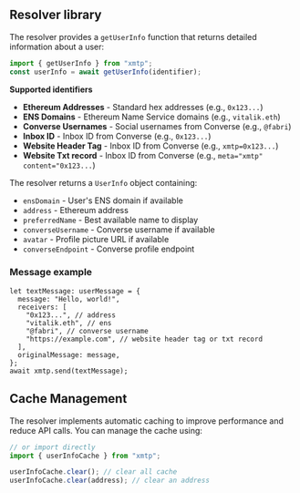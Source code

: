## Resolver library

The resolver provides a `getUserInfo` function that returns detailed information about a user:

```typescript
import { getUserInfo } from "xmtp";
const userInfo = await getUserInfo(identifier);
```

**Supported identifiers**

- **Ethereum Addresses** - Standard hex addresses (e.g., `0x123...`)
- **ENS Domains** - Ethereum Name Service domains (e.g., `vitalik.eth`)
- **Converse Usernames** - Social usernames from Converse (e.g., `@fabri`)
- **Inbox ID** - Inbox ID from Converse (e.g., `0x123...`)
- **Website Header Tag** - Inbox ID from Converse (e.g., `xmtp=0x123...`)
- **Website Txt record** - Inbox ID from Converse (e.g., `meta="xmtp" content="0x123...`)

The resolver returns a `UserInfo` object containing:

- `ensDomain` - User's ENS domain if available
- `address` - Ethereum address
- `preferredName` - Best available name to display
- `converseUsername` - Converse username if available
- `avatar` - Profile picture URL if available
- `converseEndpoint` - Converse profile endpoint

### Message example

```tsx
let textMessage: userMessage = {
  message: "Hello, world!",
  receivers: [
    "0x123...", // address
    "vitalik.eth", // ens
    "@fabri", // converse username
    "https://example.com", // website header tag or txt record
  ],
  originalMessage: message,
};
await xmtp.send(textMessage);
```

## Cache Management

The resolver implements automatic caching to improve performance and reduce API calls. You can manage the cache using:

```typescript
// or import directly
import { userInfoCache } from "xmtp";

userInfoCache.clear(); // clear all cache
userInfoCache.clear(address); // clear an address
```
